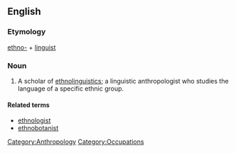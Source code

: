 ==English==

===Etymology===

[[ethno-]] + [[linguist]]

===Noun===
{{en-noun}}

# A scholar of [[ethnolinguistics]]; a linguistic anthropologist who studies the language of a specific ethnic group.

====Related terms====
*[[ethnologist]]
*[[ethnobotanist]]

[[Category:Anthropology]]
[[Category:Occupations]]